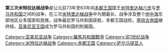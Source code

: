 '''第三次米特拉达梯战争'''是公元前73年至63年间[[本都王国|本都王国]]国王[[米特里达梯六世|米特里达梯六世]]与[[罗马共和国|罗马共和国]]之间的战争，在三次[[米特里达梯战争|米特里达梯战争]]中为期最长，战争涉及整个[[地中海|地中海]]东部地区众多国家和民族，战争最后罗马共和国获胜，本都王国战败，[[塞琉古帝国|塞琉古帝国]]被终结，[[亚美尼亚王国|亚美尼亚王国]]成为罗马共和国的附属国。

{{古羅馬戰爭}}
[[Category:亚美尼亚战争|Category:亚美尼亚战争]]
[[Category:羅馬共和國戰爭|Category:羅馬共和國戰爭]]
[[Category:前1世纪战争|Category:前1世纪战争]]
[[Category:米特拉达梯战争|Category:米特拉达梯战争]]
[[Category:本都王国|Category:本都王国]]
[[Category:萨尔马提亚人|Category:萨尔马提亚人]]